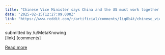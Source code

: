 ```yaml
---
title: "Chinese Vice Minister says China and the US must work together to control rogue AI: \"If not... I am afraid that the probability of the machine winning will be high.\""
date: "2025-02-15T12:27:09.000Z"
link: "https://www.reddit.com/r/artificial/comments/1iq0b4t/chinese_vice_minister_says_china_and_the_us_must/"
---
```


submitted by    /u/MetaKnowing  
 [link]   [comments]

[Read more](https://www.reddit.com/r/artificial/comments/1iq0b4t/chinese_vice_minister_says_china_and_the_us_must/)
